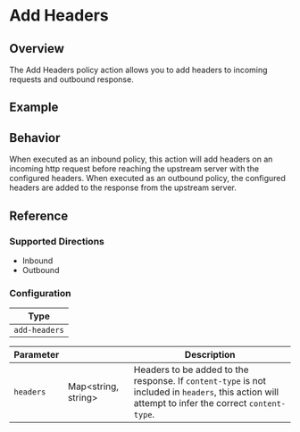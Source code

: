 
# Add Headers

## Overview

The Add Headers policy action allows you to add headers to incoming requests and outbound response.

## Example

<ExampleHTTP />

## Behavior

When executed as an inbound policy, this action will add headers on an incoming http request before reaching the upstream server with
the configured headers. When executed as an outbound policy, the configured headers are added to the response from the upstream server.

## Reference

### Supported Directions

- Inbound
- Outbound

### Configuration

| Type          |
| ------------- |
| `add-headers` |

| Parameter | &nbsp;                    | Description                                                                                                                                        |
| --------- | ------------------------- | -------------------------------------------------------------------------------------------------------------------------------------------------- |
| `headers` | Map&lt;string, string&gt; | Headers to be added to the response. If `content-type` is not included in `headers`, this action will attempt to infer the correct `content-type`. |
